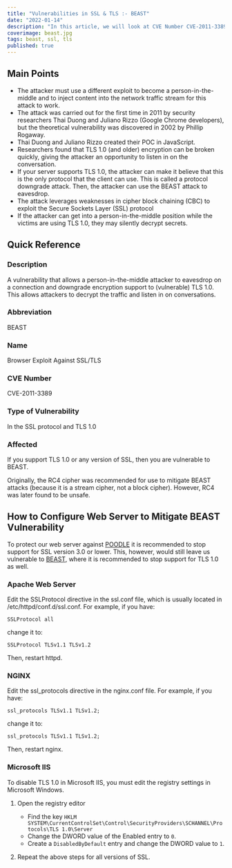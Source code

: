 ```yaml
---
title: "Vulnerabilities in SSL & TLS :- BEAST"
date: "2022-01-14"
description: "In this article, we will look at CVE Number CVE-2011-3389, also known as BEAST. BEAST, or Browser Exploit Against SSL/TLS, is a largely theoretical attack that requires a person-in-the-middle to eavesdrop on a connection and downgrade encryption support to (vulnerable) TLS 1.0. This allows attackers to decrypt the traffic and listen in on conversations."
coverimage: beast.jpg
tags: beast, ssl, tls
published: true
---
```

## Main Points 

- The attacker must use a different exploit to become a person-in-the-middle and to inject content into the network traffic stream for this attack to work.
- The attack was carried out for the first time in 2011 by security researchers Thai Duong and Juliano Rizzo (Google Chrome developers), but the theoretical vulnerability was discovered in 2002 by Phillip Rogaway.
- Thai Duong and Juliano Rizzo created their POC in JavaScript.
- Researchers found that TLS 1.0 (and older) encryption can be broken quickly, giving the attacker an opportunity to listen in on the conversation.
- If your server supports TLS 1.0, the attacker can make it believe that this is the only protocol that the client can use. This is called a protocol downgrade attack. Then, the attacker can use the BEAST attack to eavesdrop.
- The attack leverages weaknesses in cipher block chaining (CBC) to exploit the Secure Sockets Layer (SSL) protocol
- If the attacker can get into a person-in-the-middle position while the victims are using TLS 1.0, they may silently decrypt secrets.

## Quick Reference

### Description

A vulnerability that allows a person-in-the-middle attacker to eavesdrop on a connection and downgrade encryption support to (vulnerable) TLS 1.0. This allows attackers to decrypt the traffic and listen in on conversations.

### Abbreviation

BEAST

### Name

Browser Exploit Against SSL/TLS

### CVE Number

CVE-2011-3389

### Type of Vulnerability

In the SSL protocol and TLS 1.0

### Affected

If you support TLS 1.0 or any version of SSL, then you are vulnerable to BEAST. 

Originally, the RC4 cipher was recommended for use to mitigate BEAST attacks (because it is a stream cipher, not a block cipher). However, RC4 was later found to be unsafe.

## How to Configure Web Server to Mitigate BEAST Vulnerability

To protect our web server against [POODLE](https://evilsaint.com/article/vulnerabilities-ssl-tls-poodle/) it is recommended to stop support for SSL version 3.0 or lower. This, however, would still leave us vulnerable to [BEAST](https://evilsaint.com/article/vulnerabilities-ssl-tls-beast/), where it is recommended to stop support for TLS 1.0 as well. 

### Apache Web Server

Edit the SSLProtocol directive in the ssl.conf file, which is usually located in /etc/httpd/conf.d/ssl.conf. For example, if you have:
```
SSLProtocol all
```

change it to:
```
SSLProtocol TLSv1.1 TLSv1.2
```
Then, restart httpd.

### NGINX

Edit the ssl_protocols directive in the nginx.conf file. For example, if you have:
```
ssl_protocols TLSv1.1 TLSv1.2;
```

change it to:
```
ssl_protocols TLSv1.1 TLSv1.2;
```

Then, restart nginx.

### Microsoft IIS

To disable TLS 1.0 in Microsoft IIS, you must edit the registry settings in Microsoft Windows.

1. Open the registry editor
	* Find the key `HKLM SYSTEM\CurrentControlSet\Control\SecurityProviders\SCHANNEL\Protocols\TLS 1.0\Server`
	* Change the DWORD value of the Enabled entry to `0`.
	* Create a `DisabledByDefault` entry and change the DWORD value to `1`.

2. Repeat the above steps for all versions of SSL.